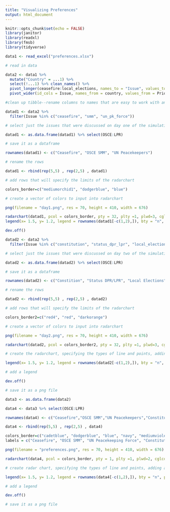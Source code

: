 ```yaml
---
title: "Visualizing Preferences"
output: html_document
---
```


```r
knitr::opts_chunk$set(echo = FALSE)
library(janitor)
library(readxl)
library(fmsb)
library(tidyverse)
```

```r

data1 <- read_excel("preferences.xlsx") 

# read in data 

```

```r

data2 <- data1 %>% 
  mutate("Country" = ...1) %>% 
  select(!...1) %>% clean_names() %>% 
  pivot_longer(ceasefire:local_elections, names_to = "Issue", values_to = "Priority") %>% 
  pivot_wider(id_cols = Issue, names_from = country, values_from = Priority) 

#clean up tibble--rename columns to names that are easy to work with and flip tibble 

```


```r
datad1 <- data2 %>% 
  filter(Issue %in% c("ceasefire", "smm", "un_pk_force"))

# select just the issues that were discussed on day one of the simulation 

datad1 <- as.data.frame(datad1) %>% select(OSCE:LPR)

# save it as a dataframe 

rownames(datad1) <- c("Ceasefire", "OSCE SMM", "UN Peacekeepers")

# rename the rows 

datad1 <- rbind(rep(5,5) , rep(2,5) , datad1)

# add rows that will specify the limits of the radarchart

colors_border=c("mediumorchid1", "dodgerblue", "blue")

# create a vector of colors to input into radarchart 

png(filename = "day1.png", res = 70, height = 410, width = 676)

radarchart(datad1, pcol = colors_border, pty = 32, plty =1, plwd=3, cglcol = "black", title = "Day 1", seg = 3)
legend(x= 1.5, y= 1.2, legend = rownames(datad1[-c(1,2),]), bty = "n", pch=20 , col=colors_border , text.col = "black", cex=1, pt.cex=2)

dev.off()
```

```r

datad2 <- data2 %>% 
  filter(Issue %in% c("constitution", "status_dpr_lpr", "local_elections"))

# select just the issues that were discussed on day two of the simulation 

datad2 <- as.data.frame(datad2) %>% select(OSCE:LPR)

# save it as a dataframe 

rownames(datad2) <- c("Constition", "Status DPR/LPR", "Local Elections")

# rename the rows

datad2 <- rbind(rep(5,5) , rep(2,5) , datad2)

# add rows that will specify the limits of the radarchart

colors_border2=c("red4", "red", "darkorange")

# create a vector of colors to input into radarchart 

png(filename = "day2.png", res = 70, height = 410, width = 676)

radarchart(datad2, pcol = colors_border2, pty = 32, plty =1, plwd=3, cglcol = "black", title = "Day 2", seg = 3)

# create the radarchart, specifying the types of line and points, adding a title 

legend(x= 1.5, y= 1.2, legend = rownames(datad2[-c(1,2),]), bty = "n", pch=20 , col=colors_border2 , text.col = "black", cex=1, pt.cex=2)

# add a legend 

dev.off()

# save it as a png file 

```

```r

data3 <- as.data.frame(data2)

data4 <- data3 %>% select(OSCE:LPR) 

rownames(data4) <- c("Ceasefire","OSCE SMM","UN Peacekeepers","Constitution","Status LPR/DPR","Local Elections")

data4 <- rbind(rep(5,5) , rep(2,5) , data4)

colors_border=c("cadetblue", "dodgerblue", "blue", "navy", "mediumvioletred", "mediumorchid1")
labels = c("Ceasefire", "OSCE SMM", "UN Peacekeeping Force", "Constitution", "Status LPR/DPR", "Local Elections")

png(filename = "preferences.png", res = 70, height = 410, width = 676)

radarchart(data4, pcol = colors_border, pty = 1, plty =1, plwd=2, cglcol = "black", title = "Intensity of Actor Preferences", seg = 3)

# create radar chart, specifying the types of line and points, adding a title  

legend(x= 1.5, y= 1.2, legend = rownames(data4[-c(1,2),]), bty = "n", pch=20 , col=colors_border , text.col = "black", cex=1, pt.cex=2)

# add a legend

dev.off()

# save it as a png file 

```

